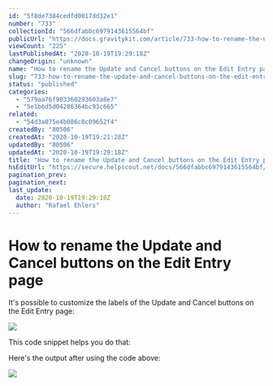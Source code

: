 ```yaml
---
id: "5f8de7384cedfd0017dd32e1"
number: "733"
collectionId: "566dfabbc6979143615564bf"
publicUrl: "https://docs.gravitykit.com/article/733-how-to-rename-the-update-and-cancel-buttons-on-the-edit-entry-page"
viewCount: "225"
lastPublishedAt: "2020-10-19T19:29:18Z"
changeOrigin: "unknown"
name: "How to rename the Update and Cancel buttons on the Edit Entry page"
slug: "733-how-to-rename-the-update-and-cancel-buttons-on-the-edit-entry-page"
status: "published"
categories: 
  - "579aa76f903360293603a8e7"
  - "5e1b6d5d04286364bc93c665"
related: 
  - "54d3a075e4b086c0c09652f4"
createdBy: "80506"
createdAt: "2020-10-19T19:21:28Z"
updatedBy: "80506"
updatedAt: "2020-10-19T19:29:18Z"
title: "How to rename the Update and Cancel buttons on the Edit Entry page"
hsEditUrl: "https://secure.helpscout.net/docs/566dfabbc6979143615564bf/article/5f8de7384cedfd0017dd32e1"
pagination_prev: 
pagination_next: 
last_update:
  date: 2020-10-19T19:29:18Z
  author: "Rafael Ehlers"
---
```


# How to rename the Update and Cancel buttons on the Edit Entry page

It's possible to customize the labels of the Update and Cancel buttons on the Edit Entry page:

![](https://s3.amazonaws.com/helpscout.net/docs/assets/54c58489e4b051242988532c/images/5f8de77ccff47e001a58fe1b/file-WY7PS5nrUB.png)

This code snippet helps you do that:

<script src="https://gist.github.com/rafaehlers/724c9d6c4f36b3ae3d71d7b7800bffe3.js" type="text/javascript"></script> Here's the output after using the code above:

![](https://s3.amazonaws.com/helpscout.net/docs/assets/54c58489e4b051242988532c/images/5f8de88fc9e77c001621937f/file-WT5PjZY9rt.png)